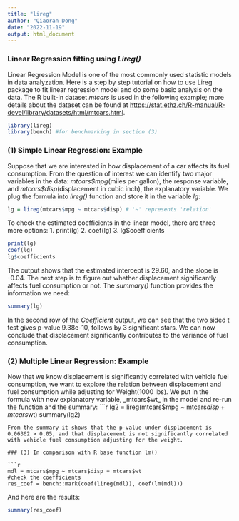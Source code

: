 ```yaml
---
title: "lireg"
author: "Qiaoran Dong"
date: "2022-11-19"
output: html_document
---
```


### Linear Regression fitting using *Lireg()*

Linear Regression Model is one of the most commonly used statistic models in data analyzation. Here is a step by step tutorial on how to use Lireg package to fit linear regression model and do some basic analysis on the data. The R built-in dataset *mtcars* is used in the following example; more details about the dataset can be found at <https://stat.ethz.ch/R-manual/R-devel/library/datasets/html/mtcars.html>.

```r
library(lireg)
library(bench) #for benchmarking in section (3)
```

### (1) Simple Linear Regression: Example

Suppose that we are interested in how displacement of a car affects its fuel consumption. From the question of interest we can identify two major variables in the data: *mtcars\$mpg*(miles per gallon), the response variable, and *mtcars\$disp*(displacement in cubic inch), the explanatory variable. We plug the formula into *lireg()* function and store it in the variable *lg*:

```r
lg = lireg(mtcars$mpg ~ mtcars$disp) # '~' represents 'relation'
```

To check the estimated coefficients in the linear model, there are three more  options: 1. print(lg) 2. coef(lg) 3. lg\$coefficients

```r
print(lg)
coef(lg)
lg$coefficients
```
The output shows that the estimated intercept is 29.60, and the slope is -0.04. The next step is to figure out whether displacement significantly affects fuel consumption or not. The _summary()_ function provides the information we need:
```r
summary(lg)
```
In the second row of the _Coefficient_ output, we can see that the two sided t test gives p-value 9.38e-10, follows by 3 significant stars. We can now conclude that displacement significantly contributes to the variance of fuel consumption.

### (2) Multiple Linear Regression: Example

Now that we know displacement is significantly correlated with vehicle fuel consumption, we want to explore the relation between displacement and fuel consumption while adjusting for Weight(1000 Ibs). We put in the formula with new explanatory variable, _mtcars$wt_ in the model and re-run the function and the summary:
```r
lg2 = lireg(mtcars$mpg ~ mtcars$disp + mtcars$wt)
summary(lg2)
```
From the summary it shows that the p-value under displacement is 0.06362 > 0.05, and that displacement is not significantly correlated with vehicle fuel consumption adjusting for the weight.

### (3) In comparison with R base function lm()

```r
mdl = mtcars$mpg ~ mtcars$disp + mtcars$wt
#check the coefficients
res_coef = bench::mark(coef(lireg(mdl)), coef(lm(mdl)))
```
And here are the results:
```r
summary(res_coef)
```
